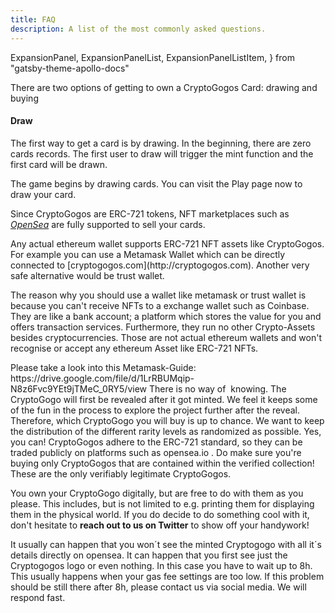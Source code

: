 ```yaml
---
title: FAQ
description: A list of the most commonly asked questions.
---
```


  ExpansionPanel,
  ExpansionPanelList,
  ExpansionPanelListItem,
} from "gatsby-theme-apollo-docs"

<ExpansionPanel title="How to get Crypto Gogos Cards?">

There are two options of getting to own a CryptoGogos Card: drawing and buying

#### **Draw**

The first way to get a card is by drawing. In the beginning, there are zero cards records. The first user to draw will trigger the mint function and the first card will be drawn.

The game begins by drawing cards. You can visit the Play page now to draw your card.

Since CryptoGogos are ERC-721 tokens, NFT marketplaces such as _[OpenSea](https://opensea.io/collection/)_ are fully supported to sell your cards.

</ExpansionPanel>
<ExpansionPanel title="Does my Wallet support NFT assets?">
Any actual ethereum wallet supports ERC-721 NFT assets like CryptoGogos. For example you can use a Metamask Wallet which can be directly connected to [cryptogogos.com](http://cryptogogos.com). Another very safe alternative would be trust wallet.

The reason why you should use a wallet like metamask or trust wallet is because you can't receive NFTs to a exchange wallet such as Coinbase. They are like a bank account; a platform which stores the value for you and offers transaction services. Furthermore, they run no other Crypto-Assets besides cryptocurrencies. Those are not actual ethereum wallets and won't recognise or accept any ethereum Asset like ERC-721 NFTs.

</ExpansionPanel>
<ExpansionPanel title="How do I use Metamask?">
Please take a look into this Metamask-Guide: https://drive.google.com/file/d/1LrRBUMqip-N8z6Fvc9YEt9jTMeC_0RY5/view
</ExpansionPanel>

<ExpansionPanel title="How do I know which CryptoGogo I am buying?">
  There is no way of  knowing. The CryptoGogo will first be revealed after it
  got minted. We feel it keeps some of the fun in the process to explore the
  project further after the reveal. Therefore, which CryptoGogo you will buy is
  up to chance. We want to keep the distribution of the different rarity levels
  as randomized as possible.
</ExpansionPanel>

<ExpansionPanel title="Can I trade my CryptoGogos after the sale?">
  Yes, you can! CryptoGogos adhere to the ERC-721 standard, so they can be
  traded publicly on platforms such as opensea.io . Do make sure you're buying
  only CryptoGogos that are contained within the verified collection! These are
  the only verifiably legitimate CryptoGogos.
</ExpansionPanel>

<ExpansionPanel title="What am I licensed to do with my CryptoGogos?">

You own your CryptoGogo digitally, but are free to do with them as you please. This includes, but is not limited to e.g. printing them for displaying them in the physical world. If you do decide to do something cool with it, don't hesitate to **reach out to us on Twitter** to show off your handywork!

</ExpansionPanel>
<ExpansionPanel title="I have minted a Cryptogogo but I don't see the details on opensea">

It usually can happen that you won´t see the minted Cryptogogo with all it´s details directly on opensea. It can happen that you first see just the Cryptogogos logo or even nothing. In this case you have to wait up to 8h. This usually happens when your gas fee settings are too low. If this problem should be still there after 8h, please contact us via social media. We will respond fast.

</ExpansionPanel>
